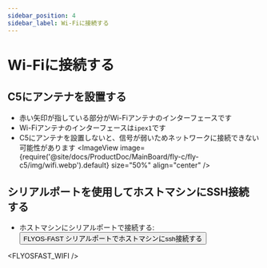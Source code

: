 ```yaml
---
sidebar_position: 4
sidebar_label: Wi-Fiに接続する
---
```



# Wi-Fiに接続する

## C5にアンテナを設置する

* 赤い矢印が指している部分がWi-Fiアンテナのインターフェースです
* Wi-Fiアンテナのインターフェースは`ipex1`です
* C5にアンテナを設置しないと、信号が弱いためネットワークに接続できない可能性があります
<ImageView image={require('@site/docs/ProductDoc/MainBoard/fly-c/fly-c5/img/wifi.webp').default} size="50%" align="center" />  

## シリアルポートを使用してホストマシンにSSH接続する

* ホストマシンにシリアルポートで接続する:<Button variant="contained" disableElevation href="/docs/ProductDoc/SBC/fly-pi-v2/ssh#flyos-fast-シリアルポートでホストマシンにssh接続する">FLYOS-FAST シリアルポートでホストマシンにssh接続する</Button>

<FLYOSFAST_WIFI />
